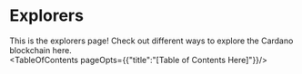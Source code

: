 
# Explorers

This is the explorers page! Check out different ways to explore the Cardano blockchain here. 
<br />
<TableOfContents pageOpts={{"title":"[Table of Contents Here]"}}/>
